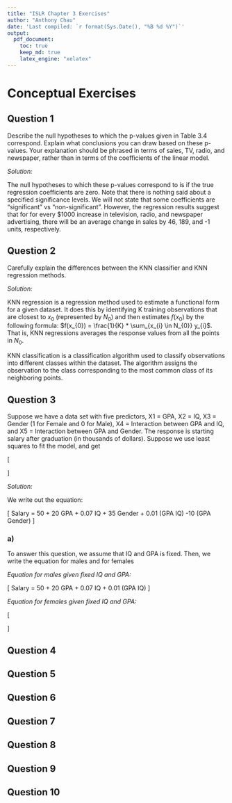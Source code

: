 ```yaml
---
title: "ISLR Chapter 3 Exercises"
author: "Anthony Chau"
date: 'Last compiled: `r format(Sys.Date(), "%B %d %Y")`'
output: 
  pdf_document:
    toc: true
    keep_md: true
    latex_engine: "xelatex"
---
```



\newpage

# Conceptual Exercises

## Question 1

Describe the null hypotheses to which the p-values given in Table 3.4 correspond. Explain what conclusions you can draw based on these p-values. Your explanation should be phrased in terms of sales, TV, radio, and newspaper, rather than in terms of the coefficients of the linear model.

_Solution:_

The null hypotheses to which these p-values correspond to is if the true regression coefficients are zero. Note that there is nothing said about a specified significance levels. We will not state that some coefficients are "significant" vs "non-significant". However, the regression results suggest that for for every $1000 increase in television, radio, and newspaper advertising, there will be an average change in sales by 46, 189, and -1 units, respectively.

\newpage

## Question 2

Carefully explain the differences between the KNN classifier and KNN regression methods.

_Solution:_  

KNN regression is a regression method used to estimate a functional form for a given dataset. It does this by identifying K training observations that are closest to $x_{0}$ (represented by $N_{0}$) and then estimates $f (x_{0})$ by the following formula: $f(x_{0})  = \frac{1}{K} * \sum_{x_{i} \in N_{0}} y_{i}$. That is, KNN regressions averages the response values from all the points in $N_{0}$.

KNN classification is a classification algorithm used to classify observations into different classes within the dataset. The algorithm assigns the observation to the class corresponding to the most common class of its neighboring points.


\newpage

## Question 3

Suppose we have a data set with five predictors, X1 = GPA, X2 = IQ, X3 = Gender (1 for Female and 0 for Male), X4 = Interaction between GPA and IQ, and X5 = Interaction between GPA and Gender. The response is starting salary after graduation (in thousands of dollars). Suppose we use least squares to fit the model, and get 

<!-- $$ -->
<!-- \begin{align} -->
<!-- \beta_{0} &=  50 \\ -->
<!-- \beta_{1} &=  20 \\ -->
<!-- \beta_{2} &=  0.07 \\ -->
<!-- \beta_{3} &=  35 \\ -->
<!-- \beta_{4} &=  0.01 \\ -->
<!-- \beta_{5} &=  −10 -->
<!-- \end{align}$$ -->


\[
\begin{aligned}
\beta_{0} &=  50 \\
\beta_{1} &=  20 \\
\beta_{2} &=  0.07 \\
\beta_{3} &=  35 \\
\beta_{4} &=  0.01 \\
\beta_{5} &=  −10
\end{aligned}
\]



_Solution:_

We write out the equation:

\[
Salary = 50 + 20 \cdot GPA + 0.07 \cdot IQ + 35 \cdot Gender + 0.01 \cdot (GPA \cdot IQ)  -10 \cdot (GPA \cdot Gender)
\]

### a)

To answer this question, we assume that IQ and GPA is fixed. Then, we write the equation for males and for females

_Equation for males given fixed IQ and GPA:_

\[
Salary = 50 + 20 \cdot GPA + 0.07 \cdot IQ + 0.01 \cdot (GPA \cdot IQ)
\]

_Equation for females given fixed IQ and GPA:_

\[
\begin{aligned}
Salary & =  50 + 20 \cdot GPA + 0.07 \cdot IQ + 35 + 0.01 \cdot (GPA \cdot IQ)  -10 \cdot GPA\\
& =  85 + 20 \cdot GPA + 0.07 \cdot IQ + 0.01 \cdot (GPA \cdot IQ)  -10 \cdot GPA
\end{aligned}
\]


\newpage

## Question 4

\newpage

## Question 5

\newpage

## Question 6

\newpage

## Question 7

\newpage

## Question 8

\newpage

## Question 9

\newpage

## Question 10
